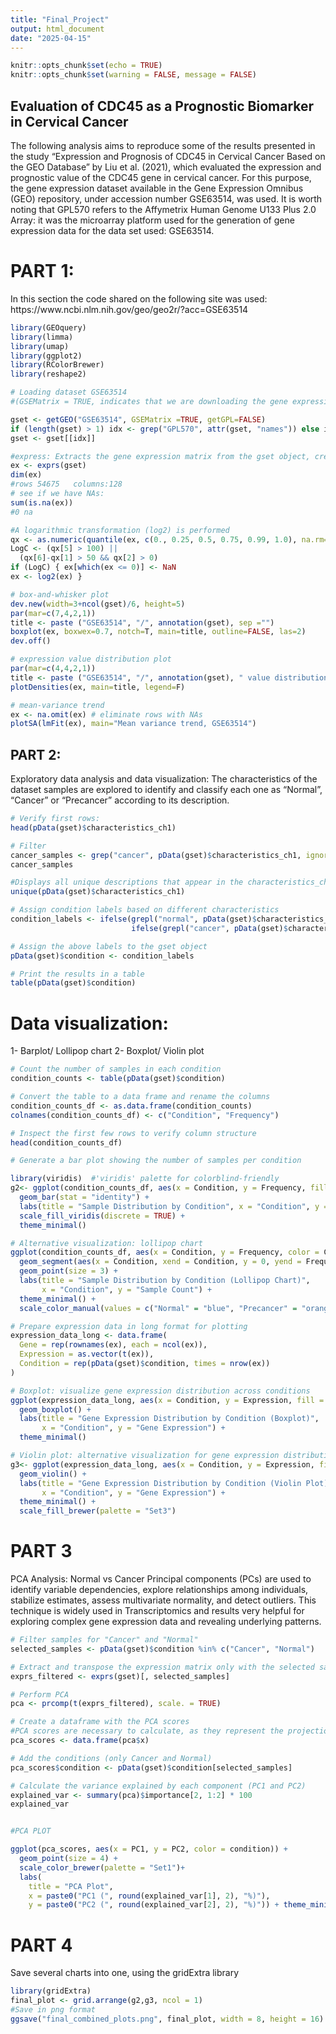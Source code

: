 ---
title: "Final_Project"
output: html_document
date: "2025-04-15"
---

```{r setup, include=FALSE}
knitr::opts_chunk$set(echo = TRUE)
knitr::opts_chunk$set(warning = FALSE, message = FALSE)
```

## Evaluation of CDC45 as a Prognostic Biomarker in Cervical Cancer

The following analysis aims to reproduce some of the results presented in the study "Expression and Prognosis of CDC45 in Cervical Cancer Based on the GEO Database" by Liu et al. (2021), which evaluated the expression and prognostic value of the CDC45 gene in cervical cancer. For this purpose, the gene expression dataset available in the Gene Expression Omnibus (GEO) repository, under accession number GSE63514, was used.
It is worth noting that GPL570 refers to the Affymetrix Human Genome U133 Plus 2.0 Array: it was the microarray platform used for the generation of gene expression data for the data set used: GSE63514.

# PART 1: 
In this section the code shared on the following site was used: https://www.ncbi.nlm.nih.gov/geo/geo2r/?acc=GSE63514

```{r,echo=FALSE}
library(GEOquery)
library(limma)
library(umap)
library(ggplot2)
library(RColorBrewer)
library(reshape2)
```


```{r}
# Loading dataset GSE63514 
#(GSEMatrix = TRUE, indicates that we are downloading the gene expression matrix)

gset <- getGEO("GSE63514", GSEMatrix =TRUE, getGPL=FALSE)
if (length(gset) > 1) idx <- grep("GPL570", attr(gset, "names")) else idx <- 1
gset <- gset[[idx]]

#express: Extracts the gene expression matrix from the gset object, creates a new object called ex
ex <- exprs(gset)
dim(ex)
#rows 54675   columns:128
# see if we have NAs:
sum(is.na(ex))
#0 na

#A logarithmic transformation (log2) is performed
qx <- as.numeric(quantile(ex, c(0., 0.25, 0.5, 0.75, 0.99, 1.0), na.rm=T))
LogC <- (qx[5] > 100) ||
  (qx[6]-qx[1] > 50 && qx[2] > 0)
if (LogC) { ex[which(ex <= 0)] <- NaN
ex <- log2(ex) }

# box-and-whisker plot
dev.new(width=3+ncol(gset)/6, height=5)
par(mar=c(7,4,2,1))
title <- paste ("GSE63514", "/", annotation(gset), sep ="")
boxplot(ex, boxwex=0.7, notch=T, main=title, outline=FALSE, las=2)
dev.off()

# expression value distribution plot
par(mar=c(4,4,2,1))
title <- paste ("GSE63514", "/", annotation(gset), " value distribution", sep ="")
plotDensities(ex, main=title, legend=F)

# mean-variance trend
ex <- na.omit(ex) # eliminate rows with NAs
plotSA(lmFit(ex), main="Mean variance trend, GSE63514")

```



## PART 2: 
Exploratory data analysis and data visualization:
The characteristics of the dataset samples are explored to identify and classify each one as "Normal", "Cancer" or "Precancer" according to its description.


```{r}
# Verify first rows:
head(pData(gset)$characteristics_ch1)

# Filter 
cancer_samples <- grep("cancer", pData(gset)$characteristics_ch1, ignore.case = TRUE)
cancer_samples

#Displays all unique descriptions that appear in the characteristics_ch1 column of the gset object
unique(pData(gset)$characteristics_ch1)

# Assign condition labels based on different characteristics
condition_labels <- ifelse(grepl("normal", pData(gset)$characteristics_ch1, ignore.case = TRUE), "Normal",
                           ifelse(grepl("cancer", pData(gset)$characteristics_ch1, ignore.case = TRUE), "Cancer", "Precancer"))

# Assign the above labels to the gset object
pData(gset)$condition <- condition_labels

# Print the results in a table
table(pData(gset)$condition)

```
# Data visualization:
1- Barplot/ Lollipop chart
2- Boxplot/ Violin plot

```{r}
# Count the number of samples in each condition
condition_counts <- table(pData(gset)$condition)

# Convert the table to a data frame and rename the columns
condition_counts_df <- as.data.frame(condition_counts)
colnames(condition_counts_df) <- c("Condition", "Frequency")

# Inspect the first few rows to verify column structure
head(condition_counts_df)

# Generate a bar plot showing the number of samples per condition

library(viridis)  #'viridis' palette for colorblind-friendly
g2<- ggplot(condition_counts_df, aes(x = Condition, y = Frequency, fill = Condition)) + 
  geom_bar(stat = "identity") + 
  labs(title = "Sample Distribution by Condition", x = "Condition", y = "Number of Samples") + 
  scale_fill_viridis(discrete = TRUE) +
  theme_minimal()

# Alternative visualization: lollipop chart
ggplot(condition_counts_df, aes(x = Condition, y = Frequency, color = Condition)) + 
  geom_segment(aes(x = Condition, xend = Condition, y = 0, yend = Frequency), linewidth = 1) + 
  geom_point(size = 3) + 
  labs(title = "Sample Distribution by Condition (Lollipop Chart)", 
       x = "Condition", y = "Sample Count") + 
  theme_minimal() + 
  scale_color_manual(values = c("Normal" = "blue", "Precancer" = "orange", "Cancer" = "red"))

# Prepare expression data in long format for plotting
expression_data_long <- data.frame(
  Gene = rep(rownames(ex), each = ncol(ex)),
  Expression = as.vector(t(ex)),
  Condition = rep(pData(gset)$condition, times = nrow(ex))
)

# Boxplot: visualize gene expression distribution across conditions
ggplot(expression_data_long, aes(x = Condition, y = Expression, fill = Condition)) +
  geom_boxplot() +
  labs(title = "Gene Expression Distribution by Condition (Boxplot)", 
       x = "Condition", y = "Gene Expression") +
  theme_minimal()

# Violin plot: alternative visualization for gene expression distribution
g3<- ggplot(expression_data_long, aes(x = Condition, y = Expression, fill = Condition)) +
  geom_violin() +
  labs(title = "Gene Expression Distribution by Condition (Violin Plot)", 
       x = "Condition", y = "Gene Expression") +
  theme_minimal() +
  scale_fill_brewer(palette = "Set3")

```

# PART 3
PCA Analysis: Normal vs Cancer
Principal components (PCs) are used to identify variable dependencies, explore relationships among individuals, stabilize estimates, assess multivariate normality, and detect outliers.
This technique is widely used in Transcriptomics and results very helpful for exploring complex gene expression data and revealing underlying patterns.

```{r}

# Filter samples for "Cancer" and "Normal"
selected_samples <- pData(gset)$condition %in% c("Cancer", "Normal")

# Extract and transpose the expression matrix only with the selected samples
exprs_filtered <- exprs(gset)[, selected_samples]

# Perform PCA
pca <- prcomp(t(exprs_filtered), scale. = TRUE)

# Create a dataframe with the PCA scores
#PCA scores are necessary to calculate, as they represent the projections of the samples onto the principal components. They are used to create PCA plots by positioning the samples in the reduced space based on their scores along the first principal components (PC1 and PC2).
pca_scores <- data.frame(pca$x)

# Add the conditions (only Cancer and Normal)
pca_scores$condition <- pData(gset)$condition[selected_samples]

# Calculate the variance explained by each component (PC1 and PC2)
explained_var <- summary(pca)$importance[2, 1:2] * 100  
explained_var


#PCA PLOT

ggplot(pca_scores, aes(x = PC1, y = PC2, color = condition)) +
  geom_point(size = 4) +
  scale_color_brewer(palette = "Set1")+ 
  labs(
    title = "PCA Plot",
    x = paste0("PC1 (", round(explained_var[1], 2), "%)"),
    y = paste0("PC2 (", round(explained_var[2], 2), "%)")) + theme_minimal()

```



# PART 4

Save several charts into one, using the gridExtra library

```{r}
library(gridExtra)
final_plot <- grid.arrange(g2,g3, ncol = 1)
#Save in png format
ggsave("final_combined_plots.png", final_plot, width = 8, height = 16)

```





